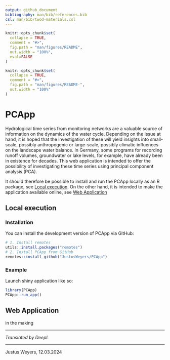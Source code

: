```yaml
---
output: github_document
bibliography: man/bib/references.bib  
csl: man/bib/twod-materials.csl
---
```


```r
knitr::opts_chunk$set(
  collapse = TRUE,
  comment = "#>",
  fig.path = "man/figures/README",
  out.width = "100%",
  eval=FALSE
)
```

```r
knitr::opts_chunk$set(
  collapse = TRUE,
  comment = "#>",
  fig.path = "man/figures/README-",
  out.width = "100%"
)
```

# PCApp

Hydrological time series from monitoring networks are a valuable source of information on the dynamics of the water cycle. Depending on the issue at hand, it is hoped that the investigation of these will yield insights into small-scale, possibly anthropogenic or large-scale, possibly climatic influences on the landscape water balance. In Germany, some programs for recording runoff volumes, groundwater or lake levels, for example, have already been in existence for decades. This web application is intended to offer the possibility of investigating these time series using principal component analysis (PCA).

It should therefore be possible to install and run the PCApp locally as an R package, see [Local execution]. On the other hand, it is intended to make the application available online, see [Web Application]

## Local execution

### Installation

You can install the development version of PCApp via GitHub:

```r
# 1. Install remotes
utils::install.packages("remotes")
# 2. Install PCApp from GitHub
remotes::install_github("JustusWeyers/PCApp")
```

### Example

Launch shiny application like so:

```r
library(PCApp)
PCApp::run_app()
```

## Web Application

in the making

<!-- # References -->

<!-- <div id="refs"></div> -->

---

*Translated by DeepL*

---

Justus Weyers, 12.03.2024
